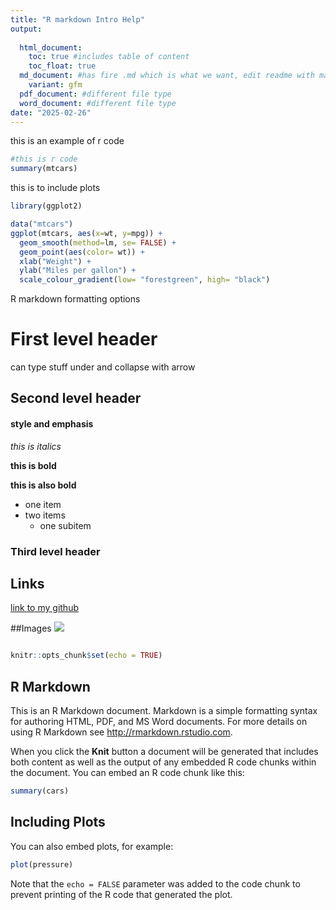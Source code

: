 ```yaml
---
title: "R markdown Intro Help"
output: 
  
  html_document: 
    toc: true #includes table of content
    toc_float: true
  md_document: #has fire .md which is what we want, edit readme with markdown
    variant: gfm 
  pdf_document: #different file type
  word_document: #different file type
date: "2025-02-26"
---
```

this is an example of r code
```r
#this is r code
summary(mtcars)

```

this is to include plots
```r
library(ggplot2)

data("mtcars")
ggplot(mtcars, aes(x=wt, y=mpg)) +
  geom_smooth(method=lm, se= FALSE) +
  geom_point(aes(color= wt)) + 
  xlab("Weight") + 
  ylab("Miles per gallon") + 
  scale_colour_gradient(low= "forestgreen", high= "black")
```

R markdown formatting options

# First level header
  can type stuff under and collapse with arrow

## Second level header
#### style and emphasis
*this is italics*

**this is bold**

__this is also bold__

- one item
- two items
    - one subitem 
  
### Third level header

## Links

[link to my github](https://github.com/kingjad33)

##Images
![](image has to be in directory)

```r
```


```r
knitr::opts_chunk$set(echo = TRUE)
```

## R Markdown

This is an R Markdown document. Markdown is a simple formatting syntax for authoring HTML, PDF, and MS Word documents. For more details on using R Markdown see <http://rmarkdown.rstudio.com>.

When you click the **Knit** button a document will be generated that includes both content as well as the output of any embedded R code chunks within the document. You can embed an R code chunk like this:

```r
summary(cars)
```

## Including Plots

You can also embed plots, for example:

```r
plot(pressure)
```

Note that the `echo = FALSE` parameter was added to the code chunk to prevent printing of the R code that generated the plot.
